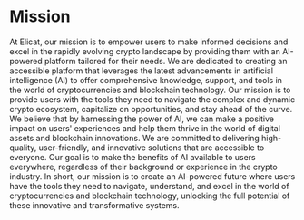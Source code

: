 # Mission 
At Elicat, our mission is to empower users to make informed decisions and excel in the rapidly evolving crypto landscape by providing them with an AI-powered platform tailored for their needs. We are dedicated to creating an accessible platform that leverages the latest advancements in artificial intelligence (AI) to offer comprehensive knowledge, support, and tools in the world of cryptocurrencies and blockchain technology.
Our mission is to provide users with the tools they need to navigate the complex and dynamic crypto ecosystem, capitalize on opportunities, and stay ahead of the curve. We believe that by harnessing the power of AI, we can make a positive impact on users' experiences and help them thrive in the world of digital assets and blockchain innovations.
We are committed to delivering high-quality, user-friendly, and innovative solutions that are accessible to everyone. Our goal is to make the benefits of AI available to users everywhere, regardless of their background or experience in the crypto industry.
In short, our mission is to create an AI-powered future where users have the tools they need to navigate, understand, and excel in the world of cryptocurrencies and blockchain technology, unlocking the full potential of these innovative and transformative systems.
